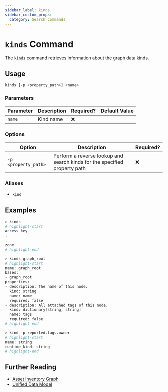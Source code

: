 ```yaml
---
sidebar_label: kinds
sidebar_custom_props:
  category: Search Commands
---
```


# `kinds` Command

The `kinds` command retrieves information about the graph data kinds.

## Usage

```bash
kinds [-p <property_path>] <name>
```

### Parameters

| Parameter | Description | Required? | Default Value |
| --------- | ----------- | --------- | ------------- |
| `name`    | Kind name   | ❌        |               |

### Options

| Option               | Description                                                               | Required? |
| -------------------- | ------------------------------------------------------------------------- | --------- |
| `-p <property_path>` | Perform a reverse lookup and search kinds for the specified property path | ❌        |

### Aliases

- `kind`

## Examples

```bash title="Show all available kinds"
> kinds
# highlight-start
​access_key
​.
​.
​zone
# highlight-end
```

```bash title="Show details about a specific kind"
> kinds graph_root
# highlight-start
​name: graph_root
​bases:
​- graph_root
​properties:
​- description: The name of this node.
​  kind: string
​  name: name
​  required: false
​- description: All attached tags of this node.
​  kind: dictionary[string, string]
​  name: tags
​  required: false
# highlight-end
```

```bash title="Look up the type of the given property path in the model"
> kind -p reported.tags.owner
# highlight-start
​name: string
​runtime_kind: string
# highlight-end
```

## Further Reading

- [Asset Inventory Graph](../../concepts/asset-inventory-graph/index.mdx)
- [Unified Data Model](../unified-data-model/index.mdx)
